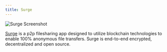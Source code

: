 ```yaml
---
title: Surge
---
```


![Surge Screenshot](../../../../assets/showcase-images/surge.png)

[Surge](https://getsurge.io/) is a p2p filesharing app designed to utilize
blockchain technologies to enable 100% anonymous file transfers. Surge is
end-to-end encrypted, decentralized and open source.
